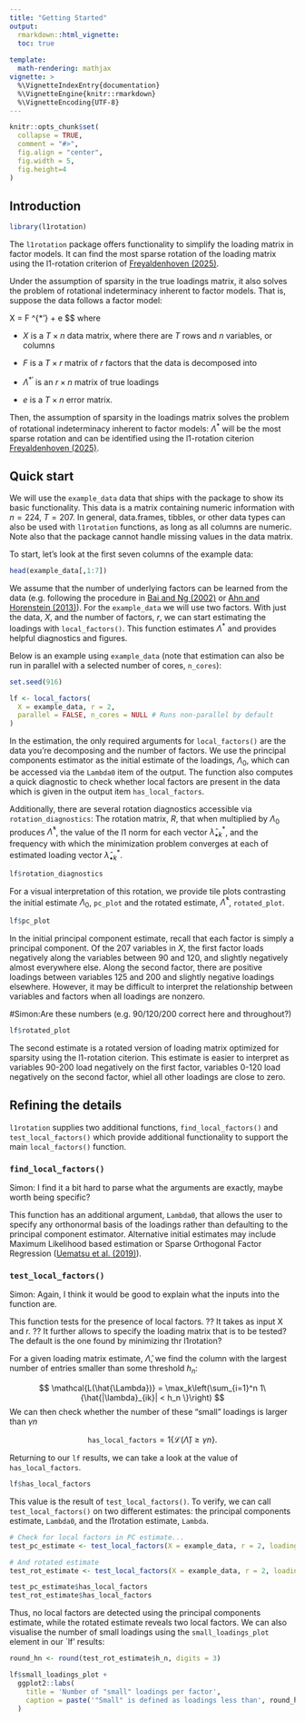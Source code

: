 ```yaml
---
title: "Getting Started"
output: 
  rmarkdown::html_vignette:
  toc: true
  
template:
  math-rendering: mathjax
vignette: >
  %\VignetteIndexEntry{documentation}
  %\VignetteEngine{knitr::rmarkdown}
  %\VignetteEncoding{UTF-8}
---
```


```r
knitr::opts_chunk$set(
  collapse = TRUE,
  comment = "#>",
  fig.align = "center",
  fig.width = 5, 
  fig.height=4
)
```

  

## Introduction {#intro}

```r
library(l1rotation)
```

The `l1rotation` package offers functionality to simplify the loading matrix in factor models. It can find the most sparse rotation of the loading matrix using the l1-rotation criterion of [Freyaldenhoven (2025)](https://simonfreyaldenhoven.github.io/papers/factor_rotation.pdf). 

Under the assumption of sparsity in the true loadings matrix, it also solves the problem of rotational indeterminacy inherent to factor models. That is, suppose the data follows a factor model:


X = F \Lambda^{*'} + e
$$
where 

- $X$ is a $T \times n$ data matrix, where there are $T$ rows and $n$ variables, or columns

- $F$ is a $T \times r$ matrix of $r$ factors that the data is decomposed into

- $\Lambda^{*'}$ is an $r \times n$ matrix of true loadings

- $e$ is a $T \times n$ error matrix.

Then, the assumption of sparsity in the loadings matrix solves the problem of rotational indeterminacy inherent to factor models: $\Lambda^{*}$ will be the most sparse rotation and can be identified using the l1-rotation citerion [Freyaldenhoven (2025)](https://simonfreyaldenhoven.github.io/papers/factor_rotation.pdf).

## Quick start {#start}

We will use the `example_data` data that ships with the package to show its basic functionality. This data is a matrix containing numeric information with $n = 224$, $T = 207$. In general, data.frames, tibbles, or other data types can also be used with `l1rotation` functions, as long as all columns are numeric. Note also that the package cannot handle missing values in the data matrix. 

To start, let's look at the first seven columns of the example data:

```r
head(example_data[,1:7])
```

We assume that the number of underlying factors can be learned from the data (e.g. following the procedure in [Bai and Ng (2002)](https://onlinelibrary.wiley.com/doi/epdf/10.1111/1468-0262.00273) or [Ahn and Horenstein (2013)](https://onlinelibrary.wiley.com/doi/abs/10.3982/ECTA8968)). For the `example_data` we will use two factors. With just the data, $X$, and the number of factors, $r$, we can start estimating the loadings with `local_factors()`. This function estimates $\Lambda^{*}$ and provides helpful diagnostics and figures. 

Below is an example using `example_data` (note that estimation can also be run in parallel with a selected number of cores, `n_cores`):

```r
set.seed(916)

lf <- local_factors(
  X = example_data, r = 2,
  parallel = FALSE, n_cores = NULL # Runs non-parallel by default
)

```

In the estimation, the only required arguments for `local_factors()` are the data you're decomposing and the number of factors. We use the principal components estimator as the initial estimate of the loadings, $\Lambda_0$, which can be accessed via the `Lambda0` item of the output. The function also computes a quick diagnostic to check whether local factors are present in the data which is given in the output item `has_local_factors`.

Additionally, there are several rotation diagnostics accessible via `rotation_diagnostics`: The rotation matrix, $R$, that when multiplied by $\Lambda_0$ produces $\hat{\Lambda}^*$, the value of the l1 norm for each vector $\hat{\lambda}_{\bullet k}^*$, and the frequency with which the minimization problem converges at each of estimated loading vector $\hat{\lambda}_{\bullet k}^*$.

```r
lf$rotation_diagnostics
```
For a visual interpretation of this rotation, we provide tile plots contrasting the initial estimate $\Lambda_0$, `pc_plot` and the rotated estimate, $\hat{\Lambda}^*$, `rotated_plot`.

```r
lf$pc_plot
```

In the initial principal component estimate, recall that each factor is simply a principal component. Of the 207 variables in $X$, the first factor loads negatively along the variables between 90 and 120, and slightly negatively almost everywhere else. Along the second factor, there are positive loadings between variables 125 and 200 and slightly negative loadings elsewhere. However, it may be difficult to interpret the relationship between variables and factors when all loadings are nonzero. 


#Simon:Are these numbers (e.g. 90/120/200 correct here and throughout?) 

```r
lf$rotated_plot
```


The second estimate is a rotated version of loading matrix optimized for sparsity using the l1-rotation citerion. This estimate is easier to interpret as variables 90-200 load negatively on the first factor, variables 0-120 load negatively on the second factor, whiel all other loadings are close to zero.


## Refining the details {#details}

`l1rotation` supplies two additional functions, `find_local_factors()` and `test_local_factors()` which provide additional functionality to support the main `local_factors()` function.  


### `find_local_factors()` {#flf}

Simon: I find it a bit hard to parse what the arguments are exactly, maybe worth being specific?

This function has an additional argument, `Lambda0`, that allows the user to specify any orthonormal basis of the loadings rather than defaulting to the principal component estimator.  Alternative initial estimates may include Maximum Likelihood based estimation
or Sparse Orthogonal Factor Regression ([Uematsu et al. (2019)](http://faculty.marshall.usc.edu/yingying-fan/publications/IEEEIT-UFCLL19.pdf)).

### `test_local_factors()` {#tlf}

Simon: Again, I think it would be good to explain what the inputs into the function are.

This function tests for the presence of local factors. ?? It takes as input X and r. ?? It further allows to specify the loading matrix that is to be tested? The default is the one found by minimizing thr l1rotation?

For a given loading matrix estimate, $\hat{\Lambda}$, we find the column with the largest number of entries smaller than some threshold $h_n$:

$$
\mathcal{L(\hat{\Lambda})} = \max_k\left(\sum_{i=1}^n 1\{\hat{|\lambda}_{ik}| < h_n \}\right)
$$
We can then check whether the number of these "small" loadings is larger than $\gamma n$

$$
\texttt{has_local_factors} = 1\{\mathcal{L}(\hat{\Lambda})  \geq \gamma n \}.
$$

Returning to our `lf` results, we can take a look at the value of `has_local_factors`. 

```r
lf$has_local_factors
```

This value is the result of `test_local_factors()`. To verify, we can call `test_local_factors()` on two different estimates: the principal components estimate, `Lambda0`, and the l1rotation estimate, `Lambda`. 

```r
# Check for local factors in PC estimate...
test_pc_estimate <- test_local_factors(X = example_data, r = 2, loadings = lf$initial_loadings)

# And rotated estimate
test_rot_estimate <- test_local_factors(X = example_data, r = 2, loadings = lf$rotated_loadings)

test_pc_estimate$has_local_factors
test_rot_estimate$has_local_factors
```


Thus, no local factors are detected using the principal components estimate, while the rotated estimate reveals two local factors. We can also visualise the number of small loadings using the `small_loadings_plot` element in our `lf' results: 

```r
round_hn <- round(test_rot_estimate$h_n, digits = 3)

lf$small_loadings_plot + 
  ggplot2::labs(
    title = 'Number of "small" loadings per factor', 
    caption = paste('"Small" is defined as loadings less than', round_hn)
  )
```


